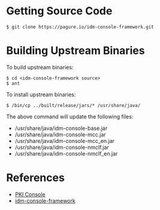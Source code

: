 = Getting Source Code =

<pre>
$ git clone https://pagure.io/idm-console-framework.git
</pre>

= Building Upstream Binaries =

To build upstream binaries:

<pre>
$ cd <idm-console-framework source>
$ ant
</pre>

To install upstream binaries:

<pre>
$ /bin/cp ../built/release/jars/* /usr/share/java/
</pre>

The above command will update the following files:
* /usr/share/java/idm-console-base.jar
* /usr/share/java/idm-console-mcc.jar
* /usr/share/java/idm-console-mcc_en.jar
* /usr/share/java/idm-console-nmclf.jar
* /usr/share/java/idm-console-nmclf_en.jar

= References =

* [https://github.com/dogtagpki/pki/wiki/PKI-Console PKI Console]
* [https://pagure.io/idm-console-framework idm-console-framework]